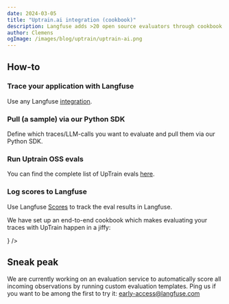 ```yaml
---
date: 2024-03-05
title: "Uptrain.ai integration (cookbook)"
description: Langfuse adds >20 open source evaluators through cookbook integration with open source project and fellow Y Combinator startup UpTrain.ai
author: Clemens
ogImage: /images/blog/uptrain/uptrain-ai.png
---
```



<ChangelogHeader />

## How-to

<Steps>

### Trace your application with Langfuse

Use any Langfuse [integration](/docs/integrations).

### Pull (a sample) via our Python SDK

Define which traces/LLM-calls you want to evaluate and pull them via our Python SDK.

### Run Uptrain OSS evals

You can find the complete list of UpTrain evals [here](https://github.com/uptrain-ai/uptrain?tab=readme-ov-file#pre-built-evaluations-we-offer-).

### Log scores to Langfuse

Use Langfuse [Scores](/docs/scores) to track the eval results in Langfuse.

</Steps>

We have set up an end-to-end cookbook which makes evaluating your traces with UpTrain happen in a jiffy:


<Cards num={3}>
  <Card
    title="Uptrain + Langfuse Coookbook"
    href="/guides/cookbook/evaluation_with_uptrain"
    icon={<FileCode />}
  />
</Cards>

## Sneak peak

We are currently working on an evaluation service to automatically score all incoming observations by running custom evaluation templates. Ping us if you want to be among the first to try it: early-access@langfuse.com
